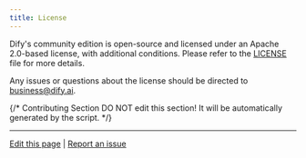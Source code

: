 ```yaml
---
title: License
---
```



Dify's community edition is open-source and licensed under an Apache 2.0-based license, with additional conditions. Please refer to the [LICENSE](https://github.com/langgenius/dify/blob/main/LICENSE) file for more details.

Any issues or questions about the license should be directed to [business@dify.ai](mailto:business@dify.ai).

{/*
Contributing Section
DO NOT edit this section!
It will be automatically generated by the script.
*/}

---

[Edit this page](https://github.com/langgenius/dify-docs/edit/main/en/policies/open-source.mdx) | [Report an issue](https://github.com/langgenius/dify-docs/issues/new?template=docs.yml)

